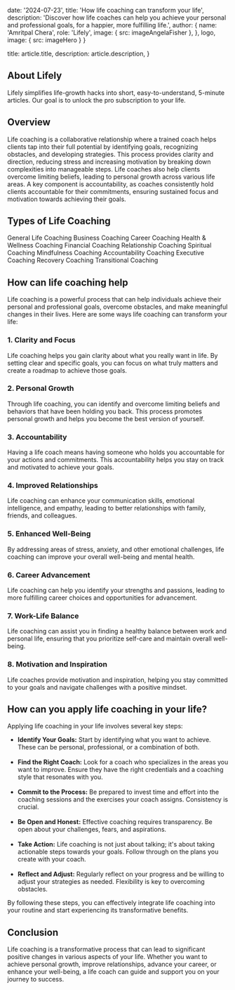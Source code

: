 
  date: '2024-07-23',
  title: 'How life coaching can transform your life',
  description:
    'Discover how life coaches can help you achieve your personal and professional goals, for a happier, more fulfilling life.',
  author: {
    name: 'Amritpal Chera',
    role: 'Lifely',
    image: { src: imageAngelaFisher },
  },
  logo,
  image: { src: imageHero }
}

  title: article.title,
  description: article.description,
}

## About Lifely
Lifely simplifies life-growth hacks into short, 
easy-to-understand, 5-minute articles. 
Our goal is to unlock the pro 
subscription to your life.

## Overview

Life coaching is a collaborative relationship where a trained coach helps clients tap into their full potential by identifying goals, recognizing obstacles, and developing strategies. This process provides clarity and direction, reducing stress and increasing motivation by breaking down complexities into manageable steps. Life coaches also help clients overcome limiting beliefs, leading to personal growth across various life areas. A key component is accountability, as coaches consistently hold clients accountable for their commitments, ensuring sustained focus and motivation towards achieving their goals.

## Types of Life Coaching

<TagList>
  <TagListItem>General Life Coaching</TagListItem>
  <TagListItem>Business Coaching</TagListItem>
  <TagListItem>Career Coaching</TagListItem>
  <TagListItem>Health & Wellness Coaching</TagListItem>
  <TagListItem>Financial Coaching</TagListItem>
  <TagListItem>Relationship Coaching</TagListItem>
  <TagListItem>Spiritual Coaching</TagListItem>
  <TagListItem>Mindfulness Coaching</TagListItem>
  <TagListItem>Accountability Coaching</TagListItem>
  <TagListItem>Executive Coaching</TagListItem>
  <TagListItem>Recovery Coaching</TagListItem>
  <TagListItem>Transitional Coaching</TagListItem>
</TagList>

## How can life coaching help

Life coaching is a powerful process that can help individuals achieve their personal and professional goals, overcome obstacles, and make meaningful changes in their lives. Here are some ways life coaching can transform your life:

### 1. Clarity and Focus
Life coaching helps you gain clarity about what you really want in life. By setting clear and specific goals, you can focus on what truly matters and create a roadmap to achieve those goals.

### 2. Personal Growth
Through life coaching, you can identify and overcome limiting beliefs and behaviors that have been holding you back. This process promotes personal growth and helps you become the best version of yourself.

### 3. Accountability
Having a life coach means having someone who holds you accountable for your actions and commitments. This accountability helps you stay on track and motivated to achieve your goals.

### 4. Improved Relationships
Life coaching can enhance your communication skills, emotional intelligence, and empathy, leading to better relationships with family, friends, and colleagues.

### 5. Enhanced Well-Being
By addressing areas of stress, anxiety, and other emotional challenges, life coaching can improve your overall well-being and mental health.

### 6. Career Advancement
Life coaching can help you identify your strengths and passions, leading to more fulfilling career choices and opportunities for advancement.

### 7. Work-Life Balance
Life coaching can assist you in finding a healthy balance between work and personal life, ensuring that you prioritize self-care and maintain overall well-being.

### 8. Motivation and Inspiration
Life coaches provide motivation and inspiration, helping you stay committed to your goals and navigate challenges with a positive mindset.

## How can you apply life coaching in your life?
Applying life coaching in your life involves several key steps:

<ul>
  <li>
      <b>Identify Your Goals:</b> Start by identifying what you want to achieve. These can be personal, professional, or a combination of both.
  </li>
  <br/>
  <li>
      <b>Find the Right Coach:</b> Look for a coach who specializes in the areas you want to improve. Ensure they have the right credentials and a coaching style that resonates with you.
  </li>
  <br/>
  <li>
      <b>Commit to the Process:</b> Be prepared to invest time and effort into the coaching sessions and the exercises your coach assigns. Consistency is crucial.
  </li>
  <br/>
  <li>
      <b>Be Open and Honest:</b> Effective coaching requires transparency. Be open about your challenges, fears, and aspirations.
  </li>
  <br/>
  <li>
      <b>Take Action:</b> Life coaching is not just about talking; it's about taking actionable steps towards your goals. Follow through on the plans you create with your coach.
  </li>
  <br/>
  <li>
      <b>Reflect and Adjust:</b> Regularly reflect on your progress and be willing to adjust your strategies as needed. Flexibility is key to overcoming obstacles.
  </li>
</ul>

By following these steps, you can effectively integrate life coaching into your routine and start experiencing its transformative benefits.

## Conclusion
Life coaching is a transformative process that can lead to significant positive changes in various aspects of your life. Whether you want to achieve personal growth, improve relationships, advance your career, or enhance your well-being, a life coach can guide and support you on your journey to success.

